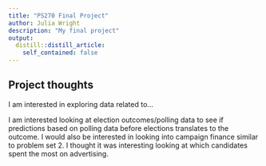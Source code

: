 ```yaml
---
title: "PS270 Final Project"
author: Julia Wright
description: "My final project"
output:
  distill::distill_article:
    self_contained: false
---
```




## Project thoughts

I am interested in exploring data related to...

I am interested looking at election outcomes/polling data to see if predictions based on polling data before elections translates to the outcome. I would also be interested in looking into campaign finance similar to problem set 2. I thought it was interesting looking at which candidates spent the most on advertising. 